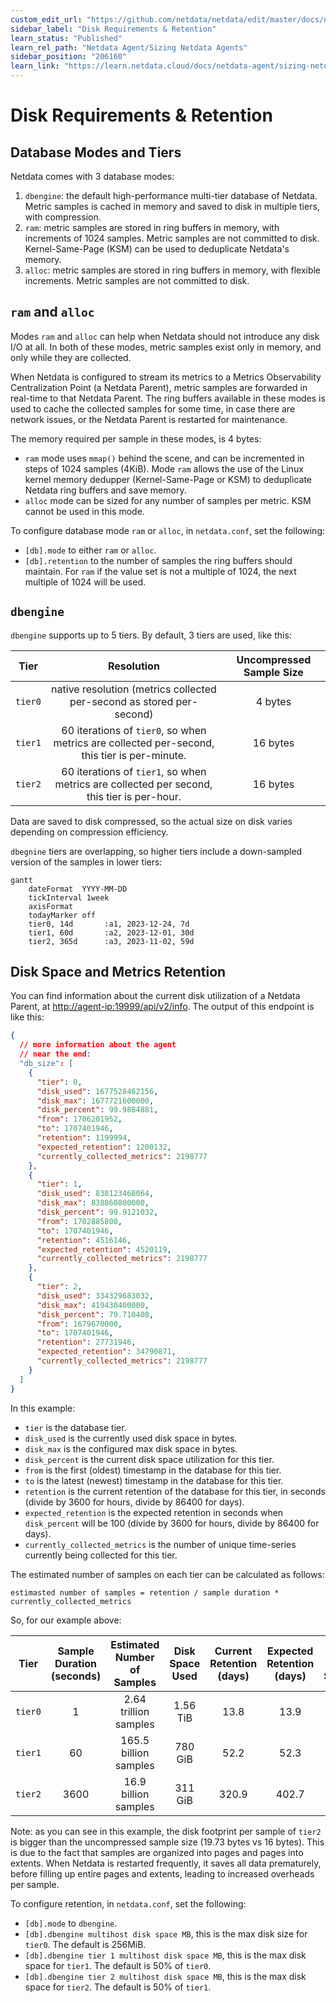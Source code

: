 ```yaml
---
custom_edit_url: "https://github.com/netdata/netdata/edit/master/docs/netdata-agent/sizing-netdata-agents/disk-requirements-and-retention.md"
sidebar_label: "Disk Requirements & Retention"
learn_status: "Published"
learn_rel_path: "Netdata Agent/Sizing Netdata Agents"
sidebar_position: "206160"
learn_link: "https://learn.netdata.cloud/docs/netdata-agent/sizing-netdata-agents/disk-requirements-&-retention"
---
```


# Disk Requirements &amp; Retention

## Database Modes and Tiers

Netdata comes with 3 database modes:

1. `dbengine`: the default high-performance multi-tier database of Netdata. Metric samples is cached in memory and saved to disk in multiple tiers, with compression.
2. `ram`: metric samples are stored in ring buffers in memory, with increments of 1024 samples. Metric samples are not committed to disk. Kernel-Same-Page (KSM) can be used to deduplicate Netdata's memory.
3. `alloc`: metric samples are stored in ring buffers in memory, with flexible increments. Metric samples are not committed to disk.

## `ram` and `alloc`

Modes `ram` and `alloc` can help when Netdata should not introduce any disk I/O at all. In both of these modes, metric samples exist only in memory, and only while they are collected.

When Netdata is configured to stream its metrics to a Metrics Observability Centralization Point (a Netdata Parent), metric samples are forwarded in real-time to that Netdata Parent. The ring buffers available in these modes is used to cache the collected samples for some time, in case there are network issues, or the Netdata Parent is restarted for maintenance.

The memory required per sample in these modes, is 4 bytes:

- `ram` mode uses `mmap()` behind the scene, and can be incremented in steps of 1024 samples (4KiB). Mode `ram` allows the use of the Linux kernel memory dedupper (Kernel-Same-Page or KSM) to deduplicate Netdata ring buffers and save memory.
- `alloc` mode can be sized for any number of samples per metric. KSM cannot be used in this mode.

To configure database mode `ram` or `alloc`, in `netdata.conf`, set the following:

- `[db].mode` to either `ram` or `alloc`.
- `[db].retention` to the number of samples the ring buffers should maintain. For `ram` if the value set is not a multiple of 1024, the next multiple of 1024 will be used.

## `dbengine`

`dbengine` supports up to 5 tiers. By default, 3 tiers are used, like this:

|   Tier   |                                          Resolution                                          | Uncompressed Sample Size |
|:--------:|:--------------------------------------------------------------------------------------------:|:------------------------:|
| `tier0`  |            native resolution (metrics collected per-second as stored per-second)             |         4 bytes          |
| `tier1`  | 60 iterations of `tier0`, so when metrics are collected per-second, this tier is per-minute. |         16 bytes         |
| `tier2`  |  60 iterations of `tier1`, so when metrics are collected per second, this tier is per-hour.  |         16 bytes         |

Data are saved to disk compressed, so the actual size on disk varies depending on compression efficiency.

`dbegnine` tiers are overlapping, so higher tiers include a down-sampled version of the samples in lower tiers:

```mermaid
gantt
    dateFormat  YYYY-MM-DD
    tickInterval 1week
    axisFormat    
    todayMarker off
    tier0, 14d       :a1, 2023-12-24, 7d
    tier1, 60d       :a2, 2023-12-01, 30d
    tier2, 365d      :a3, 2023-11-02, 59d
```

## Disk Space and Metrics Retention

You can find information about the current disk utilization of a Netdata Parent, at <http://agent-ip:19999/api/v2/info>. The output of this endpoint is like this:

```json
{
  // more information about the agent
  // near the end:
  "db_size": [
    {
      "tier": 0,
      "disk_used": 1677528462156,
      "disk_max": 1677721600000,
      "disk_percent": 99.9884881,
      "from": 1706201952,
      "to": 1707401946,
      "retention": 1199994,
      "expected_retention": 1200132,
      "currently_collected_metrics": 2198777
    },
    {
      "tier": 1,
      "disk_used": 838123468064,
      "disk_max": 838860800000,
      "disk_percent": 99.9121032,
      "from": 1702885800,
      "to": 1707401946,
      "retention": 4516146,
      "expected_retention": 4520119,
      "currently_collected_metrics": 2198777
    },
    {
      "tier": 2,
      "disk_used": 334329683032,
      "disk_max": 419430400000,
      "disk_percent": 79.710408,
      "from": 1679670000,
      "to": 1707401946,
      "retention": 27731946,
      "expected_retention": 34790871,
      "currently_collected_metrics": 2198777
    }
  ]
}
```

In this example:

- `tier` is the database tier.
- `disk_used` is the currently used disk space in bytes.
- `disk_max` is the configured max disk space in bytes.
- `disk_percent` is the current disk space utilization for this tier.
- `from` is the first (oldest) timestamp in the database for this tier.
- `to` is the latest (newest) timestamp in the database for this tier.
- `retention` is the current retention of the database for this tier, in seconds (divide by 3600 for hours, divide by 86400 for days).
- `expected_retention` is the expected retention in seconds when `disk_percent` will be 100 (divide by 3600 for hours, divide by 86400 for days).
- `currently_collected_metrics` is the number of unique time-series currently being collected for this tier.

The estimated number of samples on each tier can be calculated as follows:

```
estimasted number of samples = retention / sample duration * currently_collected_metrics
```

So, for our example above:

|  Tier   | Sample Duration (seconds) | Estimated Number of Samples | Disk Space Used | Current Retention (days) | Expected Retention (days) | Bytes Per Sample |
|:-------:|:-------------------------:|:---------------------------:|:---------------:|:------------------------:|:-------------------------:|:----------------:|
| `tier0` |             1             |    2.64 trillion samples    |    1.56 TiB     |           13.8           |           13.9            |       0.64       |
| `tier1` |            60             |    165.5 billion samples    |     780 GiB     |           52.2           |           52.3            |       5.01       |
| `tier2` |           3600            |    16.9 billion samples     |     311 GiB     |          320.9           |           402.7           |      19.73       |

Note: as you can see in this example, the disk footprint per sample of `tier2` is bigger than the uncompressed sample size (19.73 bytes vs 16 bytes). This is due to the fact that samples are organized into pages and pages into extents. When Netdata is restarted frequently, it saves all data prematurely, before filling up entire pages and extents, leading to increased overheads per sample.

To configure retention, in `netdata.conf`, set the following:

- `[db].mode` to `dbengine`.
- `[db].dbengine multihost disk space MB`, this is the max disk size for `tier0`. The default is 256MiB.
- `[db].dbengine tier 1 multihost disk space MB`, this is the max disk space for `tier1`. The default is 50% of `tier0`.
- `[db].dbengine tier 2 multihost disk space MB`, this is the max disk space for `tier2`. The default is 50% of `tier1`.
